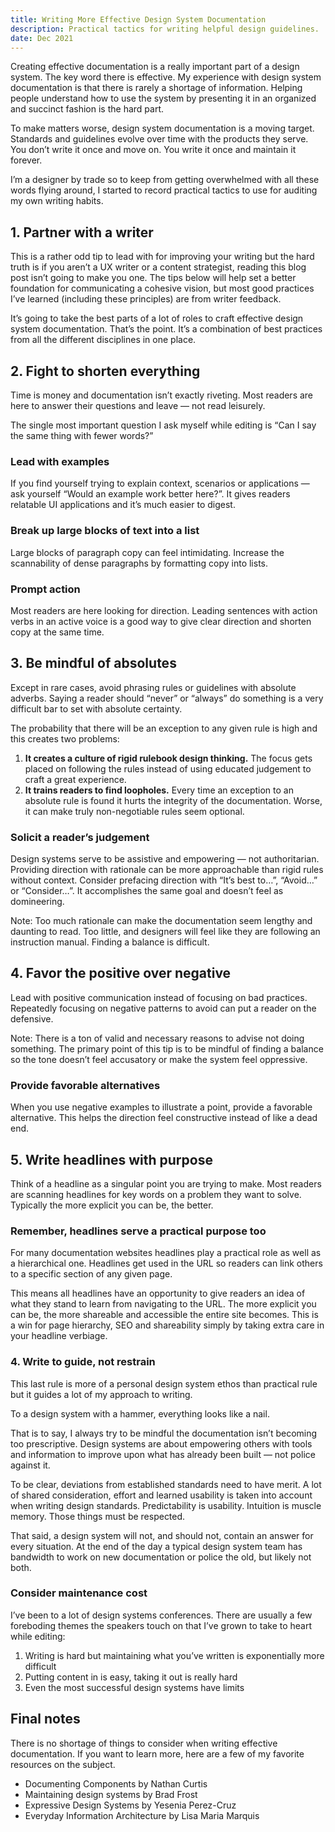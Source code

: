 ```yaml
---
title: Writing More Effective Design System Documentation
description: Practical tactics for writing helpful design guidelines.
date: Dec 2021
---
```


<PageHeader title={title} description={description} />

Creating effective documentation is a really important part of a design system. The key word there is effective. My experience with design system documentation is that there is rarely a shortage of information. Helping people understand how to use the system by presenting it in an organized and succinct fashion is the hard part.

To make matters worse, design system documentation is a moving target. Standards and guidelines evolve over time with the products they serve. You don’t write it once and move on. You write it once and maintain it forever.

I’m a designer by trade so to keep from getting overwhelmed with all these words flying around, I started to record practical tactics to use for auditing my own writing habits.

## 1. Partner with a writer

This is a rather odd tip to lead with for improving your writing but the hard truth is if you aren’t a UX writer or a content strategist, reading this blog post isn’t going to make you one. The tips below will help set a better foundation for communicating a cohesive vision, but most good practices I’ve learned (including these principles) are from writer feedback.

It’s going to take the best parts of a lot of roles to craft effective design system documentation. That’s the point. It’s a combination of best practices from all the different disciplines in one place.

## 2. Fight to shorten everything

Time is money and documentation isn’t exactly riveting. Most readers are here to answer their questions and leave — not read leisurely.

The single most important question I ask myself while editing is “Can I say the same thing with fewer words?”

### Lead with examples

If you find yourself trying to explain context, scenarios or applications — ask yourself “Would an example work better here?”. It gives readers relatable UI applications and it’s much easier to digest.

### Break up large blocks of text into a list

Large blocks of paragraph copy can feel intimidating. Increase the scannability of dense paragraphs by formatting copy into lists.

### Prompt action

Most readers are here looking for direction. Leading sentences with action verbs in an active voice is a good way to give clear direction and shorten copy at the same time.

## 3. Be mindful of absolutes

Except in rare cases, avoid phrasing rules or guidelines with absolute adverbs. Saying a reader should “never” or “always” do something is a very difficult bar to set with absolute certainty.

The probability that there will be an exception to any given rule is high and this creates two problems:

1. <b>It creates a culture of rigid rulebook design thinking.</b> The focus gets
   placed on following the rules instead of using educated judgement to craft a great
   experience.
1. <b>It trains readers to find loopholes.</b> Every time an exception to an absolute
   rule is found it hurts the integrity of the documentation. Worse, it can make
   truly non-negotiable rules seem optional.

### Solicit a reader’s judgement

Design systems serve to be assistive and empowering — not authoritarian. Providing direction with rationale can be more approachable than rigid rules without context. Consider prefacing direction with “It’s best to…”, “Avoid…” or “Consider…”. It accomplishes the same goal and doesn’t feel as domineering.

Note: Too much rationale can make the documentation seem lengthy and daunting to read. Too little, and designers will feel like they are following an instruction manual. Finding a balance is difficult.

## 4. Favor the positive over negative

Lead with positive communication instead of focusing on bad practices. Repeatedly focusing on negative patterns to avoid can put a reader on the defensive.

Note: There is a ton of valid and necessary reasons to advise not doing something. The primary point of this tip is to be mindful of finding a balance so the tone doesn’t feel accusatory or make the system feel oppressive.

### Provide favorable alternatives

When you use negative examples to illustrate a point, provide a favorable alternative. This helps the direction feel constructive instead of like a dead end.

## 5. Write headlines with purpose

Think of a headline as a singular point you are trying to make. Most readers are scanning headlines for key words on a problem they want to solve. Typically the more explicit you can be, the better.

### Remember, headlines serve a practical purpose too

For many documentation websites headlines play a practical role as well as a hierarchical one. Headlines get used in the URL so readers can link others to a specific section of any given page.

This means all headlines have an opportunity to give readers an idea of what they stand to learn from navigating to the URL. The more explicit you can be, the more shareable and accessible the entire site becomes. This is a win for page hierarchy, SEO and shareability simply by taking extra care in your headline verbiage.

### 4. Write to guide, not restrain

This last rule is more of a personal design system ethos than practical rule but it guides a lot of my approach to writing.

To a design system with a hammer, everything looks like a nail.

That is to say, I always try to be mindful the documentation isn’t becoming too prescriptive. Design systems are about empowering others with tools and information to improve upon what has already been built — not police against it.

To be clear, deviations from established standards need to have merit. A lot of shared consideration, effort and learned usability is taken into account when writing design standards. Predictability is usability. Intuition is muscle memory. Those things must be respected.

That said, a design system will not, and should not, contain an answer for every situation. At the end of the day a typical design system team has bandwidth to work on new documentation or police the old, but likely not both.

### Consider maintenance cost

I’ve been to a lot of design systems conferences. There are usually a few foreboding themes the speakers touch on that I’ve grown to take to heart while editing:

1. Writing is hard but maintaining what you’ve written is exponentially more difficult
1. Putting content in is easy, taking it out is really hard
1. Even the most successful design systems have limits

## Final notes

There is no shortage of things to consider when writing effective documentation. If you want to learn more, here are a few of my favorite resources on the subject.

- Documenting Components by Nathan Curtis
- Maintaining design systems by Brad Frost
- Expressive Design Systems by Yesenia Perez-Cruz
- Everyday Information Architecture by Lisa Maria Marquis
